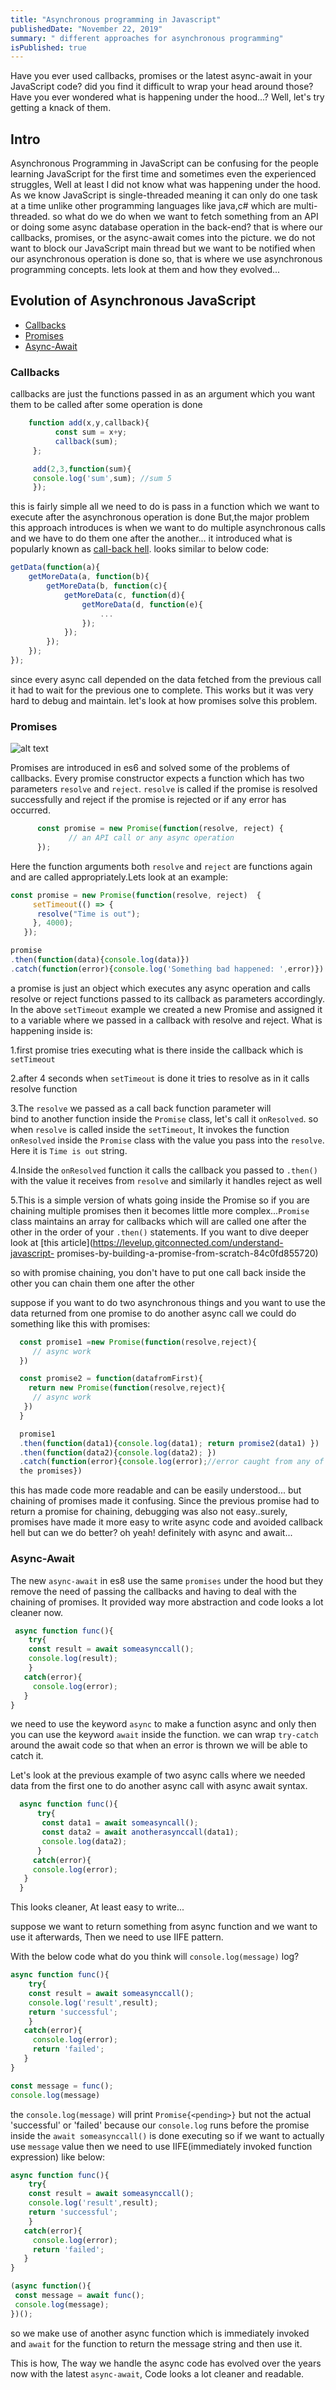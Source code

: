 ```yaml
---
title: "Asynchronous programming in Javascript"
publishedDate: "November 22, 2019"
summary: " different approaches for asynchronous programming"
isPublished: true
---
```

Have you ever used callbacks, promises or the latest async-await in your JavaScript code? did you find it difficult to wrap your head around those? Have you ever wondered what is happening under the hood...? Well, let's try getting a knack of them.

## Intro
Asynchronous Programming in JavaScript can be confusing for the people learning JavaScript for the first time and sometimes even the experienced struggles, Well at least I did not know what was happening under the hood. As we know JavaScript is single-threaded meaning it can only do one task at a time unlike other programming languages like java,c# which are multi-threaded. so what do we do when we want to fetch something from an API or doing some async database operation in the back-end? that is where our callbacks, promises, or the async-await comes into the picture. we do not want to block our JavaScript main thread but we want to be notified when our asynchronous operation is done so, that is where we use asynchronous programming concepts. lets look at them and how they evolved...

## Evolution of Asynchronous JavaScript
    
   * [Callbacks](#Callbacks) 
   * [Promises](#promises)
   * [Async-Await](#async-await)


### Callbacks <a name="Callbacks"></a>
  callbacks are just the functions passed in as an argument which you want them to be called after some operation is done

  ```javascript
      function add(x,y,callback){
            const sum = x+y;
            callback(sum);
       };

       add(2,3,function(sum){
       console.log('sum',sum); //sum 5
       });
  ```
 this is fairly simple all we need to do is pass in a function which we want to execute after the asynchronous operation is done But,the major problem this approach introduces is when we want to do multiple asynchronous calls and we have to do them one after the another... it introduced what is popularly known as [call-back hell](https://en.wiktionary.org/wiki/callback_hell). looks similar to below code:
```javascript
getData(function(a){
    getMoreData(a, function(b){
        getMoreData(b, function(c){ 
            getMoreData(c, function(d){ 
	            getMoreData(d, function(e){ 
		            ...
		        });
	        });
        });
    });
});
```

since every async call depended on the data fetched from the previous call it had to wait for the previous one to complete. This works but it was very hard to debug and maintain. let's look at how promises solve this problem. 
 
### Promises <a name="promises"></a>
![alt text](https://media.giphy.com/media/l1J9wZJLPywQuKovK/giphy.gif "promise")

Promises are introduced in es6 and solved some of the problems of callbacks. Every promise constructor expects a function which has two parameters `resolve` and `reject`. `resolve` is called if the promise is resolved successfully and reject if the promise is rejected or if any error has occurred.
```javascript
      const promise = new Promise(function(resolve, reject) { 
             // an API call or any async operation 
      }); 
```
Here the function arguments both `resolve` and `reject` are functions again and are called appropriately.Lets look at an example:

```javascript
const promise = new Promise(function(resolve, reject)  {
     setTimeout(() => {
      resolve("Time is out");
     }, 4000);
   });

promise
.then(function(data){console.log(data)})
.catch(function(error){console.log('Something bad happened: ',error)})
```
a promise is just an object which executes any async operation and calls resolve or reject functions passed to its callback as parameters accordingly. 
In the above `setTimeout` example we created a new Promise and assigned it to a variable where we passed in a callback with resolve and reject. What is happening inside is:

1.first promise tries executing what is there inside the callback which is 
   `setTimeout`

2.after 4 seconds when `setTimeout` is done it tries to resolve 
  as in it calls resolve function

3.The `resolve` we passed as a call back function parameter will  
   bind to another function inside the `Promise` class, let's call it 
   `onResolved`. so when `resolve` is called inside the `setTimeout`, It invokes the function `onResolved` inside the `Promise` class with the value you pass into the `resolve`. Here it is `Time is out` string.

4.Inside the `onResolved` function it calls the callback you passed to `.then()` 
  with the value it receives from `resolve` and similarly it handles reject as 
  well

5.This is a simple version of whats going inside the Promise so if you 
   are chaining multiple promises then it becomes little more 
   complex...`Promise` class maintains an array for callbacks which will 
   are called one after the other in the order of your `.then()` 
   statements. If you want to dive deeper look at [this article](https://levelup.gitconnected.com/understand-javascript- 
  promises-by-building-a-promise-from-scratch-84c0fd855720)

so with promise chaining, you don't have to put one call back inside the other you can chain them one after the other 
 
suppose if you want to do two asynchronous things and you want to use the data returned from one promise to do another async call we could do something like this with promises:

```javascript
  const promise1 =new Promise(function(resolve,reject){
     // async work
  })

  const promise2 = function(datafromFirst){
    return new Promise(function(resolve,reject){
     // async work
   })
  }

  promise1
  .then(function(data1){console.log(data1); return promise2(data1) })
  .then(function(data2){console.log(data2); })
  .catch(function(error){console.log(error);//error caught from any of 
  the promises})
```

 this has made code more readable and can be easily understood... but chaining of promises made it confusing. Since the previous promise had to return a promise for chaining, debugging was also not easy..surely, promises have made it more easy to write async code and avoided callback hell but can we do better? oh yeah! definitely with async and await...

### Async-Await <a name="async-await"></a>

   The new `async-await` in es8 use the same `promises` under the hood but they remove the need of passing the callbacks and having to deal with the chaining of promises. It provided way more abstraction and code looks a lot cleaner now.

```javascript
 async function func(){
    try{
    const result = await someasynccall();
    console.log(result);
    }
   catch(error){
     console.log(error); 
   } 
}
```

we need to use the keyword `async` to make a function async and only then you can use the keyword `await` inside the function. we can wrap `try-catch` around the await code so that when an error is thrown we will be able to catch it.

Let's look at the previous example of two async calls where we needed data from the first one to do another async call with async await syntax.

```javascript
  async function func(){
      try{
       const data1 = await someasyncall();
       const data2 = await anotherasynccall(data1);
       console.log(data2);
      }
     catch(error){
     console.log(error); 
   }
  }
```
This looks cleaner, At least easy to write...

suppose we want to return something from async function and we want to use it afterwards, Then we need to use IIFE pattern. 

With the below code what do you think will `console.log(message)` log?
```javascript
async function func(){
    try{
    const result = await someasynccall();
    console.log('result',result);
    return 'successful';
    }
   catch(error){
     console.log(error); 
     return 'failed';
   } 
}

const message = func();
console.log(message) 
```

the `console.log(message)` will print `Promise{<pending>}` but not the actual 'successful' or 'failed' because our `console.log` runs before the promise inside the `await someasynccall()` is done executing so if we want to actually use `message` value then we need to use IIFE(immediately invoked function expression) like below:

```javascript
async function func(){
    try{
    const result = await someasynccall();
    console.log('result',result);
    return 'successful';
    }
   catch(error){
     console.log(error);
     return 'failed'; 
   } 
}

(async function(){
 const message = await func();
 console.log(message);
})();
```
so we make use of another async function which is immediately invoked and `await` for the function to return the message string and then use it.

This is how, The way we handle the async code has evolved over the years now with the latest `async-await`, Code looks a lot cleaner and readable.